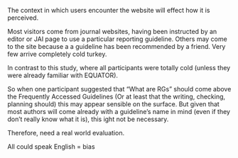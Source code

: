 The context in which users encounter the website will effect how it is perceived. 

Most visitors come from journal websites, having been instructed by an editor or JAI page to use a particular reporting guideline. Others may come to the site because a a guideline has been recommended by a friend. Very few arrive completely cold turkey. 

In contrast to this study, where all participants were totally cold (unless they were already familiar with EQUATOR). 

So when one participant suggested that "What are RGs" should come above the Frequently Accessed Guidelines (Or at least that the writing, checking, planning should) this may appear sensible on the surface. But given that most authors will come already with a guideline's name in mind (even if they don't really know what it is), this ight not be necessary. 

Therefore, need a real world evaluation.

All could speak English = bias
